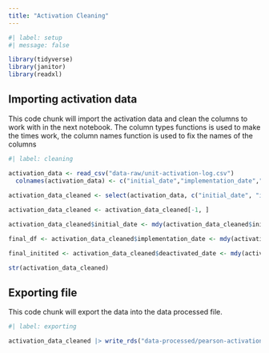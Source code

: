 ```yaml
---
title: "Activation Cleaning"
---
```


```r
#| label: setup
#| message: false

library(tidyverse)
library(janitor)
library(readxl)
```

## Importing activation data

This code chunk will import the activation data and clean the columns to work with in the next notebook. The column types functions is used to make the times work, the column names function is used to fix the names of the columns

```r
#| label: cleaning

activation_data <- read_csv("data-raw/unit-activation-log.csv")
  colnames(activation_data) <- c("initial_date","implementation_date","county","unit","initiated_date","ics_initiated_time","deactivated_date","ics_deactivated_time")
  
activation_data_cleaned <- select(activation_data, c("initial_date", "implementation_date", "unit", "deactivated_date"))

activation_data_cleaned <- activation_data_cleaned[-1, ]

activation_data_cleaned$initial_date <- mdy(activation_data_cleaned$initial_date)

final_df <- activation_data_cleaned$implementation_date <- mdy(activation_data_cleaned$implementation_date)

final_initited <- activation_data_cleaned$deactivated_date <- mdy(activation_data_cleaned$deactivated_date)

str(activation_data_cleaned)
```
## Exporting file

This code chunk will export the data into the data processed file.

```r
#| label: exporting

activation_data_cleaned |> write_rds("data-processed/pearson-activation-data.rds")
```

